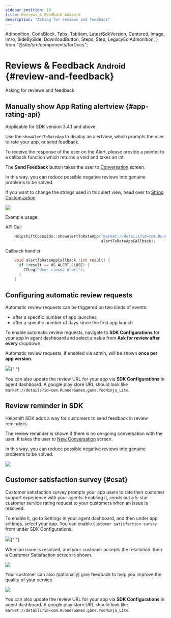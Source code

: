 ```yaml
---
sidebar_position: 10
title: Reviews & Feedback Android
description: "Asking for reviews and feedback"
---
```


  Admonition,
  CodeBlock,
  Tabs,
  TabItem,
  LatestSdkVersion,
  Centered,
  Image,
  Intro,
  SideBySide,
  DownloadButton,
  Steps,
  Step,
  LegacyEolAdmonition,
} from "@site/src/components/forDocs";

<LegacyEolAdmonition />

# Reviews & Feedback <small>Android</small> {#review-and-feedback}

<Intro>

Asking for reviews and feedback

</Intro>

## Manually show App Rating alertview {#app-rating-api}

<Admonition type="info" title="Note">

Applicable for SDK version 3.4.1 and above

</Admonition>

Use the
`showAlertToRateApp` to display an alertview, which prompts the user to rate your app, or send feedback.

To receive the response of the user on the Alert, please provide a pointer to a callback function which returns a void and takes an int.

The **Send Feedback** button takes the user to [Conversation](/cocos2d-x/support-tools-android#conversation-view) screen.

In this way, you can reduce possible negative reviews into genuine problems to be solved.

If you want to change the strings used in this alert view, head over to [String Customization](/android/string-customization/).

![](/static/books/android/review-reminder.png)

Example usage:

API Call

```cpp
    HelpshiftCocos2dx::showAlertToRateApp("market://details?id=com.RunnerGames.game.YooNinja_Lite",
                                          alertToRateAppCallback);
```

Callback handler

```cpp
    void alertToRateAppCallback (int result) {
      if (result == HS_ALERT_CLOSE) {
        CCLog("User closed Alert");
      }
    }
```

## Configuring automatic review requests

Automatic review requests can be triggered on two kinds of events:

- after a specific number of app launches
- after a specific number of days since the first app launch

To enable automatic review requests, navigate to **SDK Configurations** for your app in agent dashboard and select a value from **Ask for review after every** dropdown.

Automatic review requests, if enabled via admin, will be shown **once per app version**.

<Image src="/static/books/android/review-settings.jpg" width="major" />{" "}

<Admonition type="info" title="Note">

You can also update the review URL for your app via **SDK Configurations** in agent dashboard.
A google play store URL should look like `market://details?id=com.RunnerGames.game.YooNinja_Lite`.

</Admonition>

## Review reminder in SDK

Helpshift SDK adds a way for customers to send feedback in review reminders.

The review reminder is shown if there is no on-going conversation with the user. It takes the user to [New Conversation](/cocos2d-x/support-tools-android#conversation-view) screen.

In this way, you can reduce possible negative reviews into genuine problems to be solved.

![](/static/books/android/review-reminder.png)

## Customer satisfaction survey {#csat}

Customer satisfaction survey prompts your app users to rate their customer support experience with your agents. Enabling it, sends out a 5-star customer service rating request to your customers when an issue is resolved.

To enable it, go to Settings in your agent dashboard, and then under app settings, select your app. You can enable `Customer satisfaction survey` from under SDK Configurations.

<Image src="/static/books/android/review-settings.jpg" width="major" />{" "}

When an issue is resolved, and your customer accepts the resolution, then a Customer Satisfaction screen is shown.

![](/static/books/android/csat-android.png)

Your customer can also (optionally) give feedback to help you improve the quality of your service.

![](/static/books/android/csat-service-rating.png)

<Admonition type="info" title="Note">

You can also update the review URL for your app via **SDK Configurations** in agent dashboard.
A google play store URL should look like `market://details?id=com.RunnerGames.game.YooNinja_Lite`.

</Admonition>
